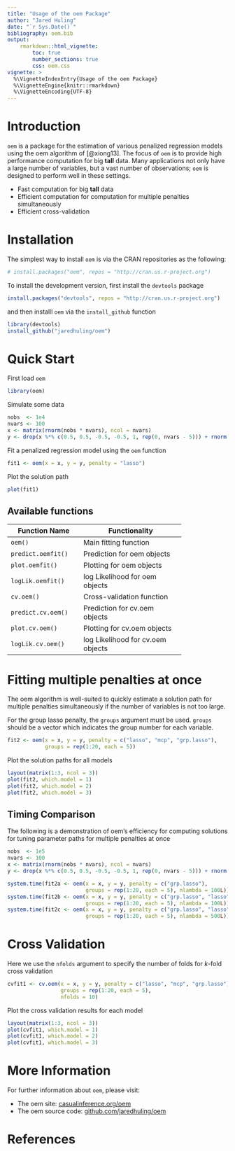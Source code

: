 ```yaml
---
title: "Usage of the oem Package"
author: "Jared Huling"
date: "`r Sys.Date()`"
bibliography: oem.bib
output: 
    rmarkdown::html_vignette:
        toc: true
        number_sections: true
        css: oem.css
vignette: >
  %\VignetteIndexEntry{Usage of the oem Package}
  %\VignetteEngine{knitr::rmarkdown}
  %\VignetteEncoding{UTF-8}
---
```


# Introduction

`oem` is a package for the estimation of various penalized regression models using the oem algorithm of [@xiong13]. The focus of `oem` is to provide high performance computation for big **tall** data. Many applications not only have a large number of variables, but a vast number of observations; `oem` is designed to perform well in these settings.

- Fast computation for big **tall** data
- Efficient computation for computation for multiple penalties simultaneously
- Efficient cross-validation 

# Installation

The simplest way to install `oem` is via the CRAN repositories as the following:

```r
# install.packages("oem", repos = "http://cran.us.r-project.org")
```

To install the development version, first install the `devtools` package

```r
install.packages("devtools", repos = "http://cran.us.r-project.org")
```

and then installl `oem` via the `install_github` function
```r
library(devtools)
install_github("jaredhuling/oem")
```


# Quick Start

First load `oem` 

```r
library(oem)
```

Simulate some data

```r
nobs  <- 1e4
nvars <- 100
x <- matrix(rnorm(nobs * nvars), ncol = nvars)
y <- drop(x %*% c(0.5, 0.5, -0.5, -0.5, 1, rep(0, nvars - 5))) + rnorm(nobs, sd = 2)
```


Fit a penalized regression model using the `oem` function

```r
fit1 <- oem(x = x, y = y, penalty = "lasso")
```

Plot the solution path

```r
plot(fit1)
```


## Available functions

+--------------------+-----------------------------------+
| Function Name      | Functionality                     |
+====================+===================================+
| `oem()`            | Main fitting function             |
+--------------------+-----------------------------------+
| `predict.oemfit()` | Prediction for oem objects        |
+--------------------+-----------------------------------+
| `plot.oemfit()`    | Plotting for oem objects          |
+--------------------+-----------------------------------+
| `logLik.oemfit()`  | log Likelihood for oem objects    |
+--------------------+-----------------------------------+
| `cv.oem()`         | Cross-validation function         |
+--------------------+-----------------------------------+
| `predict.cv.oem()` | Prediction for cv.oem objects     |
+--------------------+-----------------------------------+
| `plot.cv.oem()`    | Plotting for cv.oem objects       |
+--------------------+-----------------------------------+
| `logLik.cv.oem()`  | log Likelihood for cv.oem objects |
+--------------------+-----------------------------------+

# Fitting multiple penalties at once

The oem algorithm is well-suited to quickly estimate a solution path for multiple penalties simultaneously if the number of variables is not too large. 

For the group lasso penalty, the `groups` argument must be used. `groups` should be a vector which indicates the group number for each variable.

```r
fit2 <- oem(x = x, y = y, penalty = c("lasso", "mcp", "grp.lasso"),
            groups = rep(1:20, each = 5))
```

Plot the solution paths for all models

```r
layout(matrix(1:3, ncol = 3))
plot(fit2, which.model = 1)
plot(fit2, which.model = 2)
plot(fit2, which.model = 3)
```

## Timing Comparison

The following is a demonstration of oem's efficiency for computing solutions for tuning parameter paths for multiple
penalties at once

```r
nobs  <- 1e5
nvars <- 100
x <- matrix(rnorm(nobs * nvars), ncol = nvars)
y <- drop(x %*% c(0.5, 0.5, -0.5, -0.5, 1, rep(0, nvars - 5))) + rnorm(nobs, sd = 2)

system.time(fit2a <- oem(x = x, y = y, penalty = c("grp.lasso"),
                         groups = rep(1:20, each = 5), nlambda = 100L))
system.time(fit2b <- oem(x = x, y = y, penalty = c("grp.lasso", "lasso", "mcp", "scad", "elastic.net"),
                         groups = rep(1:20, each = 5), nlambda = 100L))
system.time(fit2c <- oem(x = x, y = y, penalty = c("grp.lasso", "lasso", "mcp", "scad", "elastic.net"),
                         groups = rep(1:20, each = 5), nlambda = 500L))
```

# Cross Validation

Here we use the `nfolds` argument to specify the number of folds for $k$-fold cross validation

```r
cvfit1 <- cv.oem(x = x, y = y, penalty = c("lasso", "mcp", "grp.lasso"), 
                 groups = rep(1:20, each = 5), 
                 nfolds = 10)
```

Plot the cross validation results for each model

```r
layout(matrix(1:3, ncol = 3))
plot(cvfit1, which.model = 1)
plot(cvfit1, which.model = 2)
plot(cvfit1, which.model = 3)
```

# More Information

For further information about `oem`,
please visit:

  * The oem site:        [casualinference.org/oem](http://casualinference.org/oem)
  * The oem source code: [github.com/jaredhuling/oem](https://github.com/jaredhuling/oem)

# References
